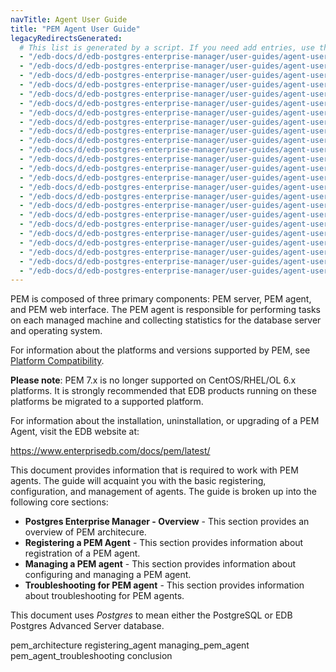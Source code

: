 ```yaml
---
navTitle: Agent User Guide
title: "PEM Agent User Guide"
legacyRedirectsGenerated:
  # This list is generated by a script. If you need add entries, use the `legacyRedirects` key.
  - "/edb-docs/d/edb-postgres-enterprise-manager/user-guides/agent-user-guide/7.12/genindex.html"
  - "/edb-docs/d/edb-postgres-enterprise-manager/user-guides/agent-user-guide/7.12/conclusion.html"
  - "/edb-docs/d/edb-postgres-enterprise-manager/user-guides/agent-user-guide/7.12/index.html"
  - "/edb-docs/d/edb-postgres-enterprise-manager/user-guides/agent-user-guide/7.10/conclusion.html"
  - "/edb-docs/d/edb-postgres-enterprise-manager/user-guides/agent-user-guide/7.10/genindex.html"
  - "/edb-docs/d/edb-postgres-enterprise-manager/user-guides/agent-user-guide/7.10/index.html"
  - "/edb-docs/d/edb-postgres-enterprise-manager/user-guides/agent-user-guide/7.11/index.html"
  - "/edb-docs/d/edb-postgres-enterprise-manager/user-guides/agent-user-guide/7.11/genindex.html"
  - "/edb-docs/d/edb-postgres-enterprise-manager/user-guides/agent-user-guide/7.11/conclusion.html"
  - "/edb-docs/d/edb-postgres-enterprise-manager/user-guides/agent-user-guide/7.9/index.html"
  - "/edb-docs/d/edb-postgres-enterprise-manager/user-guides/agent-user-guide/7.9/conclusion.html"
  - "/edb-docs/d/edb-postgres-enterprise-manager/user-guides/agent-user-guide/7.9/genindex.html"
  - "/edb-docs/d/edb-postgres-enterprise-manager/user-guides/agent-user-guide/7.14/genindex.html"
  - "/edb-docs/d/edb-postgres-enterprise-manager/user-guides/agent-user-guide/7.14/conclusion.html"
  - "/edb-docs/d/edb-postgres-enterprise-manager/user-guides/agent-user-guide/7.14/index.html"
  - "/edb-docs/d/edb-postgres-enterprise-manager/user-guides/agent-user-guide/7.13/index.html"
  - "/edb-docs/d/edb-postgres-enterprise-manager/user-guides/agent-user-guide/7.13/conclusion.html"
  - "/edb-docs/d/edb-postgres-enterprise-manager/user-guides/agent-user-guide/7.13/genindex.html"
  - "/edb-docs/d/edb-postgres-enterprise-manager/user-guides/agent-user-guide/7.15/genindex.html"
  - "/edb-docs/d/edb-postgres-enterprise-manager/user-guides/agent-user-guide/7.15/conclusion.html"
  - "/edb-docs/d/edb-postgres-enterprise-manager/user-guides/agent-user-guide/7.15/index.html"
  - "/edb-docs/d/edb-postgres-enterprise-manager/user-guides/agent-user-guide/7.16/genindex.html"
  - "/edb-docs/d/edb-postgres-enterprise-manager/user-guides/agent-user-guide/7.16/conclusion.html"
  - "/edb-docs/d/edb-postgres-enterprise-manager/user-guides/agent-user-guide/7.16/index.html"
---
```


PEM is composed of three primary components: PEM server, PEM agent, and PEM web interface. The PEM agent is responsible for performing tasks on each managed machine and collecting statistics for the database server and operating system.

For information about the platforms and versions supported by PEM, see [Platform Compatibility](https://www.enterprisedb.com/platform-compatibility#pem).


**Please note**: PEM 7.x is no longer supported on CentOS/RHEL/OL 6.x platforms. It is strongly recommended that EDB products running on these platforms be migrated to a supported platform.

For information about the installation, uninstallation, or upgrading of a PEM Agent, visit the EDB website at:

<https://www.enterprisedb.com/docs/pem/latest/>

This document provides information that is required to work with PEM agents. The guide will acquaint you with the basic registering, configuration, and management of agents. The guide is broken up into the following core sections:

-   **Postgres Enterprise Manager - Overview** - This section provides an overview of PEM architecure.
-   **Registering a PEM Agent** - This section provides information about registration of a PEM agent.
-   **Managing a PEM agent** - This section provides information about configuring and managing a PEM agent.
-   **Troubleshooting for PEM agent** - This section provides information about troubleshooting for PEM agents.

This document uses *Postgres* to mean either the PostgreSQL or EDB Postgres Advanced Server database.

<div class="toctree" maxdepth="3">

pem_architecture registering_agent managing_pem_agent pem_agent_troubleshooting conclusion

</div>
